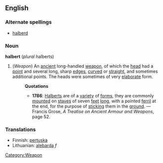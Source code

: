 ==English==
===Alternate spellings===
* [[halberd]]
===Noun===
'''halbert''' (''plural'' halberts)
# (''Weapon'') [[Category:Weapon]] An [[ancient]] long-handled [[weapon]], of which the [[head]] had a [[point]] and several long, sharp [[edge]]s, [[curve]]d or [[straight]], and sometimes additional points. The heads were sometimes of very [[elaborate]] form.
#:'''Quotations'''
#:*'''1786''': [[Halbert]]s are of a [[variety]] of [[form]]s, they are commonly [[mount]]ed on [[stave]]s of seven [[feet]] [[long]], with a pointed [[ferril]] at the end, for the purpose of [[stick]]ing them in the [[ground]]. &mdash; Francis Grose, ''A Treatise on Ancient Armour and Weapons'', page 52.

===Translations===
*Finnish: [[pertuska]]
*Lithuanian: [[alebarda]] ''f''